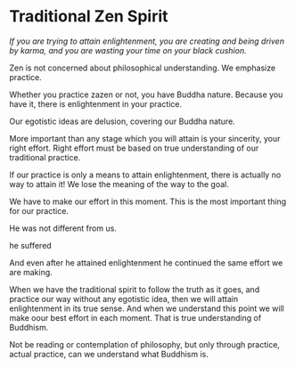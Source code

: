 # Traditional Zen Spirit

_If you are trying to attain enlightenment, you are creating and being driven by karma, and you are wasting your time on your black cushion._

Zen is not concerned about philosophical understanding. We emphasize practice.

Whether you practice zazen or not, you have Buddha nature. Because you have it, there is enlightenment in your practice.

Our egotistic ideas are delusion, covering our Buddha nature.

More important than any stage which you will attain is your sincerity, your right effort. Right effort must be based on true understanding of our traditional practice.

If our practice is only a means to attain enlightenment, there is actually no way to attain it! We lose the meaning of the way to the goal.

We have to make our effort in this moment. This is the most important thing for our practice.

He was not different from us.

he suffered

And even after he attained enlightenment he continued the same effort we are making.

When we have the traditional spirit to follow the truth as it goes, and practice our way without any egotistic idea, then we will attain enlightenment in its true sense. And when we understand this point we will make oour best effort in each moment. That is true understanding of Buddhism.

Not be reading or contemplation of philosophy, but only through practice, actual practice, can we understand what Buddhism is.
